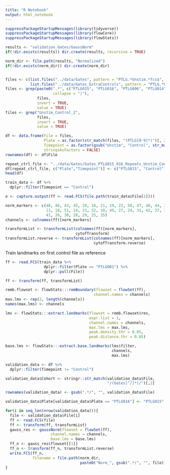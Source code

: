 ```yaml
---
title: "R Notebook"
output: html_notebook
---
```

```r
suppressPackageStartupMessages(library(tidyverse))
suppressPackageStartupMessages(library(flowCore))
suppressPackageStartupMessages(library(flowStats))
```

```r
results <- "validation_Gates/GaussNorm"
if(!dir.exists(results)) dir.create(results, recursive = TRUE)

norm_dir <- file.path(results, "Normalized")
if(!dir.exists(norm_dir)) dir.create(norm_dir)


files <- c(list.files("../data/Gates", pattern = "PTLG.*Unstim.*fcs$", full.names = TRUE),
           list.files("../data/Gates_ExtraControls", pattern = "PTLG.*Unstim.*fcs$", full.names = TRUE))
files <- grep(paste0(".*", c("PTLG015", "PTLG016", "PTLG006", "PTLG014", "PTLG023"), "_[123BU]",
                     collapse = "|"),
              files, 
              invert = TRUE,
              value = TRUE) 
files <- grep("Unstim_Control_2",
              files,
              invert = TRUE,
              value = TRUE)

df <- data.frame(File = files,
                 Plate = as.factor(str_match(files, "(PTLG[0-9]*)")[, 2]),
                 Timepoint = as.factor(gsub("Unstim", "Control", str_match(files, "PTLG[0-9]*[_Repeat_]*_([^_]*)")[, 2])),
                 stringsAsFactors = FALSE)
rownames(df) <- df$File

repeat_ctrl_file <- "../data/Gates/Gates_PTLG015_016_Repeats_Unstim_Control.fcs"
df[repeat_ctrl_file, c("Plate","Timepoint")] <- c("PTLG015", "Control") 
head(df)
```

```r
train_data <- df %>% 
  dplyr::filter(Timepoint == "Control")

o <- capture.output(ff <- read.FCS(file.path(train_data$File[1])))

norm_markers <- c(48, 46, 43, 45, 20, 16, 21, 19, 22, 50, 47, 40, 44, 33, 17,
                  11, 18, 51, 14, 23, 32, 10, 49, 27, 24, 31, 42, 37, 39, 34, 
                  41, 26, 30, 28, 29, 25, 35)
channels <- colnames(ff)[norm_markers]

transformList <- transformList(colnames(ff)[norm_markers], 
                               cytofTransform)
transformList.reverse <- transformList(colnames(ff)[norm_markers], 
                                       cytofTransform.reverse)
```


Train landmarks on first control file as reference
```r
ff <- read.FCS(train_data %>% 
                 dplyr::filter(Plate == "PTLG001") %>% 
                 dplyr::pull(File))

ff <- transform(ff, transformList)

remb.flowset <- flowStats:::remBoundary(flowset = flowSet(ff), 
                                       channel.names = channels)
max.lms <- rep(2, length(channels))
names(max.lms) <- channels

lms <- flowStats:::extract.landmarks(flowset = remb.flowset$res, 
                                     expr.list = 1, 
                                     channel.names = channels, 
                                     max.lms = max.lms, 
                                     peak.density.thr = 0.05, 
                                     peak.distance.thr = 0.05)

base.lms <- flowStats:::extract.base.landmarks(lms$filter, 
                                               channels, 
                                               max.lms)
```

```r
validation_data <- df %>% 
  dplyr::filter(Timepoint != "Control")

validation_data$Cohort <- stringr::str_match(validation_data$File, 
                                             "/(Gates[^/]*)/")[,2]

rownames(validation_data) <- gsub(".*/", "", validation_data$File)

validation_data$Plate[validation_data$Plate == "PTLG016"] <- "PTLG015"
```

```r
for(i in seq_len(nrow(validation_data))){
  file <- validation_data$File[i]
  ff <- read.FCS(file)
  ff <- transform(ff, transformList)
  gauss_res <- gaussNorm(flowset = flowSet(ff), 
                    channel.names = channels, 
                    base.lms = base.lms)
  ff_n <- gauss_res$flowset[[1]]
  ff_n <- transform(ff_n, transformList.reverse)
  write.FCS(ff_n, 
            filename = file.path(norm_dir, 
                                 paste0("Norm_", gsub(".*/", "", file))))
}
```